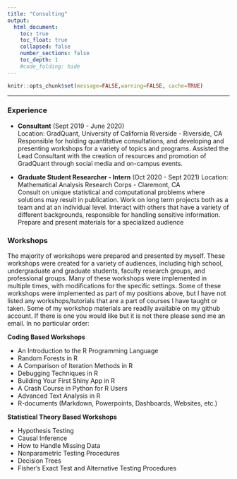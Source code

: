 ```yaml
---
title: "Consulting"
output:
  html_document:
    toc: true
    toc_float: true
    collapsed: false
    number_sections: false
    toc_depth: 1
    #code_folding: hide
---
```


```r
knitr::opts_chunk$set(message=FALSE,warning=FALSE, cache=TRUE)
```


------------------------

### Experience

- **Consultant** (Sept 2019 - June 2020)   
   Location: GradQuant, University of California Riverside - Riverside, CA   
   <span class="desc">Responsible for holding quantitative consultations, and developing and presenting workshops for a variety of topics and programs. Assisted the Lead Consultant with the creation of resources and promotion of GradQuant through social media and on-campus events.</span>
   
- **Graduate Student Researcher - Intern** (Oct 2020 - Sept 2021)
Location: Mathematical Analysis Research Corps - Claremont, CA   
   <span class="desc">Consult on unique statistical and computational problems where solutions may result in publication. Work on long term projects both as a team and at an individual level. Interact with others that have a variety of different backgrounds, responsible for handling sensitive information. Prepare and present materials for a specialized audience</span>

### Workshops 

The majority of workshops were prepared and presented by myself. These workshops were created for a variety of audiences, including high school, undergraduate and graduate students, faculty research groups, and professional groups. Many of these workshops were implemented in multiple times, with modifications for the specific settings. Some of these workshops were implemented as part of my positions above, but I have not listed any workshops/tutorials that are a part of courses I have taught or taken. Some of my workshop materials are readily available on my github account.  If there is one you would like but it is not there please send me an email.  In no particular order: 

**Coding Based Workshops**

- An Introduction to the R Programming Language 
- Random Forests in R 
- A Comparison of Iteration Methods in R 
- Debugging Techniques in R
- Building Your First Shiny App in R
- A Crash Course in Python for R Users 
- Advanced Text Analysis in R
- R-documents (Markdown, Powerpoints, Dashboards, Websites, etc.) 


**Statistical Theory Based Workshops** 

- Hypothesis Testing
- Causal Inference 
- How to Handle Missing Data 
- Nonparametric Testing Procedures 
- Decision Trees
- Fisher's Exact Test and Alternative Testing Procedures
